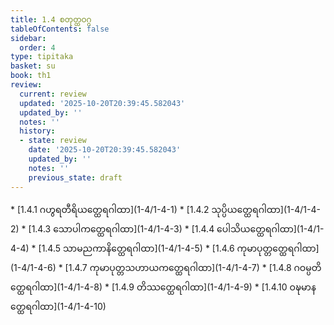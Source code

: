 ```yaml
---
title: 1.4 စတုတ္ထဝဂ္ဂ
tableOfContents: false
sidebar:
  order: 4
type: tipitaka
basket: su
book: th1
review:
  current: review
  updated: '2025-10-20T20:39:45.582043'
  updated_by: ''
  notes: ''
  history:
  - state: review
    date: '2025-10-20T20:39:45.582043'
    updated_by: ''
    notes: ''
    previous_state: draft
---
```



<DynamicBreadcrumb />


<ReviewStatus review={frontmatter.review} showDetails={true} />

<HypothesisAnnotation frontmatter={frontmatter} />



<TableOfContents book="th1" section="1.4">
* [1.4.1 ဂဟွရတီရိယတ္ထေရဂါထာ](1-4/1-4-1)
* [1.4.2 သုပ္ပိယတ္ထေရဂါထာ](1-4/1-4-2)
* [1.4.3 သောပါကတ္ထေရဂါထာ](1-4/1-4-3)
* [1.4.4 ပေါသိယတ္ထေရဂါထာ](1-4/1-4-4)
* [1.4.5 သာမညကာနိတ္ထေရဂါထာ](1-4/1-4-5)
* [1.4.6 ကုမာပုတ္တတ္ထေရဂါထာ](1-4/1-4-6)
* [1.4.7 ကုမာပုတ္တသဟာယကတ္ထေရဂါထာ](1-4/1-4-7)
* [1.4.8 ဂဝမ္ပတိတ္ထေရဂါထာ](1-4/1-4-8)
* [1.4.9 တိဿတ္ထေရဂါထာ](1-4/1-4-9)
* [1.4.10 ဝဍ္ဎမာနတ္ထေရဂါထာ](1-4/1-4-10)
</TableOfContents>